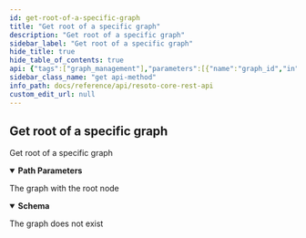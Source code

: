 ```yaml
---
id: get-root-of-a-specific-graph
title: "Get root of a specific graph"
description: "Get root of a specific graph"
sidebar_label: "Get root of a specific graph"
hide_title: true
hide_table_of_contents: true
api: {"tags":["graph_management"],"parameters":[{"name":"graph_id","in":"path","description":"The identifier of the graph","example":"resoto","required":true,"schema":{"type":"string"}}],"responses":{"200":{"description":"The graph with the root node","content":{"application/json":{"schema":{"type":"object","additionalProperties":true,"properties":{"kind":{"type":"string","description":"The kind of this node."}},"example":{"kind":"test.person","name":"Batman","city":"Gotham"}}}}},"404":{"description":"The graph does not exist"}},"description":"Get root of a specific graph","method":"get","path":"/graph/{graph_id}","servers":[{"url":"https://{host}:{port}","variables":{"host":{"default":"localhost"},"port":{"default":"8900"}}}],"info":{"title":"Resoto Core REST API","version":"V1"},"postman":{"name":"Get root of a specific graph","description":{"type":"text/plain"},"url":{"path":["graph",":graph_id"],"host":["{{baseUrl}}"],"query":[],"variable":[{"disabled":false,"description":{"content":"(Required) The identifier of the graph","type":"text/plain"},"type":"any","value":"","key":"graph_id"}]},"header":[{"key":"Accept","value":"application/json"}],"method":"GET"}}
sidebar_class_name: "get api-method"
info_path: docs/reference/api/resoto-core-rest-api
custom_edit_url: null
---
```



## Get root of a specific graph

Get root of a specific graph

<details style={{"marginBottom":"1rem"}} data-collapsed={false} open={true}><summary style={{}}><strong>Path Parameters</strong></summary><div><ul><ParamsItem className={"paramsItem"} param={{"name":"graph_id","in":"path","description":"The identifier of the graph","example":"resoto","required":true,"schema":{"type":"string"}}}></ParamsItem></ul></div></details><div><ApiTabs><TabItem label={"200"} value={"200"}><div>

The graph with the root node

</div><div><MimeTabs schemaType={"response"}><TabItem label={"application/json"} value={"application/json"}><SchemaTabs><TabItem label={"Schema"} value={"Schema"}><details style={{}} data-collapsed={false} open={true}><summary style={{"textAlign":"left"}}><strong>Schema</strong></summary><div style={{"textAlign":"left","marginLeft":"1rem"}}></div><ul style={{"marginLeft":"1rem"}}><SchemaItem collapsible={false} name={"kind"} required={false} deprecated={undefined} schemaDescription={"The kind of this node."} schemaName={"string"} qualifierMessage={undefined} defaultValue={undefined}></SchemaItem></ul></details></TabItem><TabItem label={"Example (from schema)"} value={"Example (from schema)"}><ResponseSamples responseExample={"{\n  \"kind\": \"test.person\",\n  \"name\": \"Batman\",\n  \"city\": \"Gotham\"\n}"} language={"json"}></ResponseSamples></TabItem></SchemaTabs></TabItem></MimeTabs></div></TabItem><TabItem label={"404"} value={"404"}><div>

The graph does not exist

</div><div></div></TabItem></ApiTabs></div>
